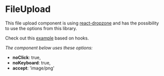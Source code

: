
<Meta title="Common/FileUpload" component={FileUpload} />

# FileUpload

This file upload component is using [react-dropzone](https://react-dropzone.js.org/) and has the possibility to use the options from this library.

Check out this [example](https://react-dropzone.js.org/#!/Basic%20example) based on hooks.

_The component below uses these options:_

- **noClick**: true,
- **noKeyboard**: true,
- **accept**: 'image/png'

<Canvas>
	<Story name="Default">
		<FileUpload
			postUrl="api/endpoint"
			placeholder="Sleep de bestanden in dit vlak of"
			droppingLabel="bestanden geselecteerd"
			selectFilesLabel="selecteer bestanden"
			removeLabel="Wissen"
			cancelLabel="Annyleren"
			fileUploadErrorLabel="dit bestand kan niet worden geüpload"
			fileUploadInProgressLabel="wordt geupload"
			options={{ noClick: true, noKeyboard: true, accept: 'image/png' }}
		/>
	</Story>
</Canvas>
